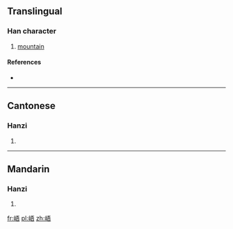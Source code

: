 ==Translingual==

===Han character===
{{Han char|rn=46|rad=山|as=07|sn=10|four=2176<sub>1</sub>|canj=山一一口 (UMMR)|ids=⿰[[山]][[吾]]}}

# [[mountain]]

====References====
* {{Han ref|kx=0312.210|dkj=08125|dj=0613.030|hdz=10772.260|uh=5CFF|ud=23807|bh=D16D|bd=53613}}

----

==Cantonese==

===Hanzi===
{{yue-hanzi|jyut=|y=ng4}}

# {{defn|lang=yue|sort=山07}}

----

==Mandarin==

===Hanzi===
{{cmn-hanzi|pin=[[yǔ]] ([[yu3]]), [[cuì]] ([[cui4]])|wg=yü<sup>3</sup>, ts'ui<sup>4</sup>}}

# {{defn|lang=cmn|sort=山07}}

[[fr:峿]]
[[pl:峿]]
[[zh:峿]]